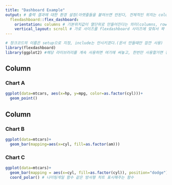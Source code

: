 ---
title: "Dashboard Example"
output: # 출력 결과에 대한 환경 설정(아랫줄들을 붙여쓰면 안된다, 전체적인 위치는 columns 구조 )
  flexdashboard::flex_dashboard:
    orientation: columns # 기본위치값이 열단위로 만들어진다는 의미(columns, rows 선택 가능)
    vertical_layout: scroll # 가로 사이즈를 flexdashboard 사이즈에 맞춰서 꽉 채우라는 의미(fill, scroll 선택 가능)
---

```{r setup, include=FALSE}
# 청크코드의 이름은 setup으로 지정, include는 안시키겠다.(문서 만들때만 잠깐 사용)
library(flexdashboard) 
library(ggplot2) #해당 라이브러리를 계속 사용하면 여기에 써놓고, 한번만 사용할거면 청크코드에 쓰면 된다.
```

Column {data-width=650}
-----------------------------------------------------------------------
<!-- 첫 번째 컬럼 가로크기를 650(이 내부에 들어가는 것은 컬럼으로 만들겠다.라고 선언(Column 대소문자 구분)) -->
### Chart A

```{r}
ggplot(data=mtcars, aes(x=hp, y=mpg, color=as.factor(cyl)))+
  geom_point()
```

Column {.tabset .tabset-fade} 
-----------------------------------------------------------------------
<!-- 두 번째 컬럼 가로크기를 350 -->
<!--  .tabset은 탭을 나눠주는 방법, fade는 전환시 부드러운 효과  -->
### Chart B

```{r}
ggplot(data=mtcars)+
  geom_bar(mapping=aes(x=cyl, fill=as.factor(am)))
```

### Chart C

```{r}
ggplot(data=mtcars)+
  geom_bar(mapping = aes(x=cyl, fill=as.factor(cyl)), position="dodge")+
  coord_polar() # 나이팅게일 함수 같은 방사형 차트 표시해주는 함수
```

